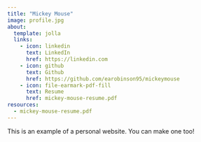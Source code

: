 ```yaml
---
title: "Mickey Mouse"
image: profile.jpg
about:
  template: jolla
  links:
    - icon: linkedin
      text: LinkedIn
      href: https://linkedin.com
    - icon: github
      text: Github
      href: https://github.com/earobinson95/mickeymouse
    - icon: file-earmark-pdf-fill
      text: Resume
      href: mickey-mouse-resume.pdf
resources:
  - mickey-mouse-resume.pdf
---
```


This is an example of a personal website. You can make one too!
